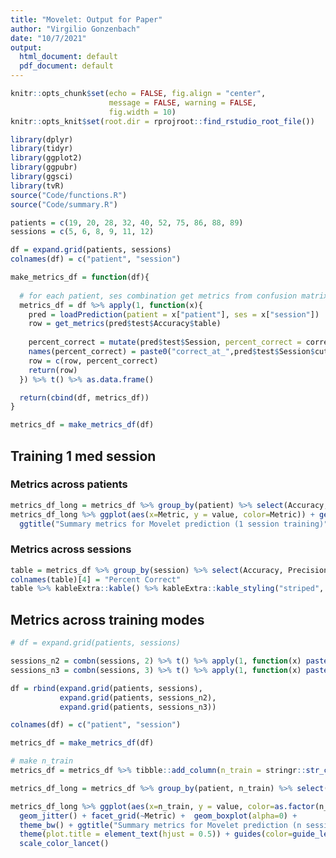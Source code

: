 ```yaml
---
title: "Movelet: Output for Paper"
author: "Virgilio Gonzenbach"
date: "10/7/2021"
output:
  html_document: default
  pdf_document: default
---
```


```r
knitr::opts_chunk$set(echo = FALSE, fig.align = "center",
                      message = FALSE, warning = FALSE,
                      fig.width = 10)
knitr::opts_knit$set(root.dir = rprojroot::find_rstudio_root_file())
```

```r
library(dplyr)
library(tidyr)
library(ggplot2)
library(ggpubr)
library(ggsci)
library(tvR)
source("Code/functions.R")
source("Code/summary.R")

patients = c(19, 20, 28, 32, 40, 52, 75, 86, 88, 89)
sessions = c(5, 6, 8, 9, 11, 12)

df = expand.grid(patients, sessions)
colnames(df) = c("patient", "session")

make_metrics_df = function(df){
  
  # for each patient, ses combination get metrics from confusion matrix + percent_correct at each cut_off
  metrics_df = df %>% apply(1, function(x){
    pred = loadPrediction(patient = x["patient"], ses = x["session"])
    row = get_metrics(pred$test$Accuracy$table)
    
    percent_correct = mutate(pred$test$Session, percent_correct = correct_med_pred / med_session)$percent_correct
    names(percent_correct) = paste0("correct_at_",pred$test$Session$cut_off)
    row = c(row, percent_correct)
    return(row)
  }) %>% t() %>% as.data.frame()

  return(cbind(df, metrics_df))
}

metrics_df = make_metrics_df(df)
```

## Training 1 med session
### Metrics across patients

```r
metrics_df_long = metrics_df %>% group_by(patient) %>% select(Accuracy, Precision, F1.score, Sensitivity, Specificity) %>% summarize_all(mean) %>% pivot_longer(-patient, names_to = "Metric")
metrics_df_long %>% ggplot(aes(x=Metric, y = value, color=Metric)) + geom_jitter() + theme_bw() + geom_boxplot(alpha=0) + 
  ggtitle("Summary metrics for Movelet prediction (1 session training)") + theme(plot.title = element_text(hjust = 0.5)) + scale_color_d3()

```

### Metrics across sessions

```r
table = metrics_df %>% group_by(session) %>% select(Accuracy, Precision, correct_at_0.5) %>% summarize_all(mean) 
colnames(table)[4] = "Percent Correct"
table %>% kableExtra::kable() %>% kableExtra::kable_styling("striped", position = "center")
```

## Metrics across training modes

```r
# df = expand.grid(patients, sessions)

sessions_n2 = combn(sessions, 2) %>% t() %>% apply(1, function(x) paste(x[1], x[2], sep=","))
sessions_n3 = combn(sessions, 3) %>% t() %>% apply(1, function(x) paste(x[1], x[2], x[3], sep=","))

df = rbind(expand.grid(patients, sessions), 
           expand.grid(patients, sessions_n2),
           expand.grid(patients, sessions_n3))

colnames(df) = c("patient", "session")

metrics_df = make_metrics_df(df)

# make n_train
metrics_df = metrics_df %>% tibble::add_column(n_train = stringr::str_count(metrics_df$session, ",") + 1, .before = "session") 
```

```r
metrics_df_long = metrics_df %>% group_by(patient, n_train) %>% select(Accuracy, Precision, F1.score, Sensitivity, Specificity) %>% summarize_all(mean) %>% pivot_longer(-c(patient, n_train),  names_to = "Metric")

metrics_df_long %>% ggplot(aes(x=n_train, y = value, color=as.factor(n_train))) + 
  geom_jitter() + facet_grid(~Metric) +  geom_boxplot(alpha=0) + 
  theme_bw() + ggtitle("Summary metrics for Movelet prediction (n session training)") + 
  theme(plot.title = element_text(hjust = 0.5)) + guides(color=guide_legend(title="N trained med sessions")) + xlab("Train N") +
  scale_color_lancet() 
```
